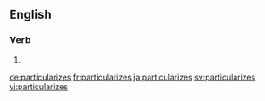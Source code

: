 ==English==

===Verb===
{{head|en|verb form}}

# {{en-third-person singular of|particularize}}

[[de:particularizes]]
[[fr:particularizes]]
[[ja:particularizes]]
[[sv:particularizes]]
[[vi:particularizes]]
